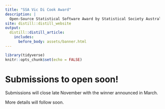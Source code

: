 ```yaml
---
title: "SSA Vic Di Cook Award"
description: |
  Open-Source Statistical Software Award by Statistical Society Australia, Victorian Branch
site: distill::distill_website
output: 
  distill::distill_article:
    includes:
      before_body: assets/banner.html
---
```


```r
library(tidyverse)
knitr::opts_chunk$set(echo = FALSE)
```


# Submissions to open soon!

Submissions will close late November with the winner announced in March.

More details will follow soon.


<!---


# <i class="fas fa-bullhorn"></i> Call for Submission

## Eligibility

1. The Award is open to students, or students who graduated within one year of the application due date, of Victorian or Tasmanian tertiary institutes only. 
1. The Award is not open to any work that has won another software competition or award, although the applicant may submit separate work that is significantly different to any previously winning work. 
1. The applicant must have begun the development while enrolled as a student. 
1. The applicant does not need to be an SSA member to apply for this award. 
1. Individuals or teams are eligible to participate in this competition. 
1. If the software development was a team effort, the major contribution should be that of the students. 
1. The submitted software must be open-source and actively maintained at the time of entry.

## Criteria

The applicant must submit:

* A brief description of the importance of the software to statistical practice and discuss the advantages and disadvantages of the new contribution compared to existing implementations. Up to 400 words.
* An installable software product (e.g. package or web app) with its source code for use by the judging panel. It should be accompanied by enough information to allow the judges to effectively use and evaluate the software (including its design considerations). This information can be provided in a variety of ways, including but not limited to: a user manual, a manuscript, a website, or an online help resource for the package.
* For team developers, a letter endorsing that the majority of the software development was done by the student(s).

The applicant may also optionally submit:

* Any evidence of potential impact and usefulness to the community. 
* Any accepted paper(s) related to the software. 
* A written tutorial demonstrating the use of the software product with a limit of 4000 words that can be shared on this website.



All of these items should be submitted by completing the application form under [Forms](#forms) before the application deadline. All submitted materials must be in English. 


## Judges & Assessors

1. Assessors will be drawn from expert statistical software developers who are not entrants in the current round. 
1. Assessors will be preferably drawn from outside of Victoria and Tasmania. 
1. Assessors give input by completing the assessor form similar to the one supplied under [Forms](#forms).
1. The judging panel will comprise committee members of the newly formed [Statistical Computing and Visualisation Section of the Statistical Society of Australia](https://www.statsoc.org.au/Statistical-Computing-and-Visualisation-Section).
1. Assessors for this competition will be decided after close of submission upon consultation with the judging panel.
1. A judging panel will collate assessors input to decide on the winner. 
1. The decision of the judging panel is final.

If you would like to be an assessor, please email vic.branch@statsoc.org.au along with your software expertise. 


## Forms

<ul class="fa-ul">
  <li><span class="fa-li"><i class="fas fa-file-code"></i></span>[Application form](https://docs.google.com/forms/d/e/1FAIpQLSfBkq7OjYWGEHxtwoTqP_yIMMro0gPokW3k6hp52f2a9NYEmA/viewform?usp=sf_link)</li>
  <li><span class="fa-li"><i class="fas fa-gavel"></i></span>[Assessor form](assessor-form.pdf)</li>
</ul>


# <i class="fas fa-calendar-alt"></i> Important Dates

```r
tribble(~Date, ~What,
        "Tue 20th Sep 2022", "Opening of submissions",
        "<strike>Fri 25th Nov 2022</strike> Fri 16th Dec 2022", "Close of submissions",
        "March meeting", "Announcement of the award winner") %>% 
  knitr::kable()
```



# <i class="fas fa-trophy"></i> Prize

The awardee will receive a cash prize of $1,000 and an opportunity to present their work at an event planned in 2023.

All applications of sufficient quality will have their tutorial (if supplied) made available on the website (https://statsocaus.github.io/dicook-award/) with its introduction and link to the tutorial circulated to SSA Vic members and other avenues. 

--->
